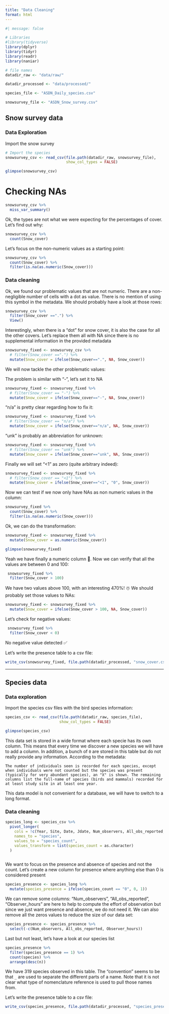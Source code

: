 ```yaml
---
title: "Data Cleaning"
format: html
---
```


```r
#| message: false  

# Libraries
#library(tidyverse)
library(dplyr)
library(tidyr)
library(readr)
library(naniar)

# file names
datadir_raw <- "data/raw/"

datadir_processed <- "data/processed/"

species_file <- "ASDN_Daily_species.csv"

snowsurvey_file <- "ASDN_Snow_survey.csv"
```


## Snow survey data

### Data Exploration

Import the snow survey

```r
# Import the species
snowsurvey_csv <- read_csv(file.path(datadir_raw, snowsurvey_file),
                           show_col_types = FALSE)

glimpse(snowsurvey_csv)

```
# Checking NAs
```r
snowsurvey_csv %>% 
  miss_var_summary()
```


Ok, the types are not what we were expecting for the percentages of cover. Let's find out why:

```r
snowsurvey_csv %>%
  count(Snow_cover)
```

Let's focus on the non-numeric values as a starting point:

```r
snowsurvey_csv %>%
  count(Snow_cover) %>%
  filter(is.na(as.numeric(Snow_cover)))

```

### Data cleaning

Ok, we found our problematic values that are not numeric. There are a non-negligible number of cells with a dot as value. There is no mention of using this symbol in the metadata. We should probably have a look at those rows:

```r
snowsurvey_csv %>%
  filter(Snow_cover ==".") %>%
  View()
```

Interestingly, when there is a "dot" for snow cover, it is also the case for all the other covers. Let's replace them all with NA since there is no supplemental information in the provided metadata

```r
snowsurvey_fixed <- snowsurvey_csv %>%
  # filter(Snow_cover ==".") %>%
  mutate(Snow_cover = ifelse(Snow_cover==".", NA, Snow_cover))

```

We will now tackle the other problematic values:

The problem is similar with "-", let's set it to NA

```r
snowsurvey_fixed <- snowsurvey_fixed %>%
  # filter(Snow_cover == "-") %>%
  mutate(Snow_cover = ifelse(Snow_cover=="-", NA, Snow_cover))

```

"n/a" is pretty clear regarding how to fix it:

```r
snowsurvey_fixed <- snowsurvey_fixed %>%
  # filter(Snow_cover == "n/a") %>%
  mutate(Snow_cover = ifelse(Snow_cover=="n/a", NA, Snow_cover))
```

"unk" is probably an abbreviation for unknown:

```r
snowsurvey_fixed <- snowsurvey_fixed %>%
  # filter(Snow_cover == "unk") %>%
  mutate(Snow_cover = ifelse(Snow_cover=="unk", NA, Snow_cover))
```

Finally we will set "<1" as zero (quite arbitrary indeed):

```r
snowsurvey_fixed <- snowsurvey_fixed %>%
  # filter(Snow_cover == "<1") %>%
  mutate(Snow_cover = ifelse(Snow_cover=="<1", "0", Snow_cover))
```

Now we can test if we now only have NAs as non numeric values in the column:

```r
snowsurvey_fixed %>%
  count(Snow_cover) %>%
  filter(is.na(as.numeric(Snow_cover)))
```

Ok, we can do the transformation:

```r
snowsurvey_fixed <- snowsurvey_fixed %>%
  mutate(Snow_cover = as.numeric(Snow_cover))

glimpse(snowsurvey_fixed)
```

Yeah we have finally a numeric column 🎉. Now we can verify that all the values are between 0 and 100:

```r
 snowsurvey_fixed %>%
  filter(Snow_cover > 100)
```

We have two values above 100, with an interesting 470%! ☃️ We should probably set those values to NAs:

```r
snowsurvey_fixed <- snowsurvey_fixed %>%
  mutate(Snow_cover = ifelse(Snow_cover > 100, NA, Snow_cover))
```

Let's check for negative values:

```r
 snowsurvey_fixed %>%
  filter(Snow_cover < 0)
```

No negative value detected ✅

Let's write the presence table to a csv file:

```r
write_csv(snowsurvey_fixed, file.path(datadir_processed, "snow_cover.csv"))
```

<hr> 


## Species data

### Data exploration

Import the species csv files with the bird species information:

```r
species_csv <- read_csv(file.path(datadir_raw, species_file),
                        show_col_types = FALSE)

glimpse(species_csv)
```

This data set is stored in a wide format where each specie has its own column. This means that every time we discover a new species we will have to add a column. In addition, a bunch of `0` are stored in this table but do not really provide any information. According to the metadata:

```
The number of individuals seen is recorded for each species, except when individuals were not counted but the species was present (typically for very abundant species), an "X" is shown. The remaining columns list the full-name of species (birds and mammals) recorded for at least study site in at least one year.
```

This data model is not convenient for a database, we will have to switch to a long format.


### Data cleaning

```r
species_long <- species_csv %>%
  pivot_longer(
    cols = !c(Year, Site, Date, Jdate, Num_observers, All_obs_reported, Observer_hours),
    names_to = "species",
    values_to = "species_count",
    values_transform = list(species_count = as.character)
  )
```


```r

```

We want to focus on the presence and absence of species and not the count. Let's create a new column for presence where anything else than 0 is considered present

```r
species_presence <- species_long %>%
  mutate(species_presence = ifelse(species_count == "0", 0, 1))
```

We can remove some columns: "Num_observers", "All_obs_reported", "Observer_hours" are here to help to compute the effort of observation but since we just want presence and absence, we do not need it. We can also remove all the zeros values to reduce the size of our data set:

```r
species_presence <- species_presence %>%
  select(-c(Num_observers, All_obs_reported, Observer_hours))

```

Last but not least, let's have a look at our species list

```r
species_presence %>%
  filter(species_presence == 1) %>%
  count(species) %>%
  arrange(desc(n))
```

We have 319 species observed in this table. The "convention" seems to be that `_` are used to separate the different parts of a name. Note that it is not clear what type of nomenclature reference is used to pull those names from.

Let's write the presence table to a csv file:

```r
write_csv(species_presence, file.path(datadir_processed, "species_presence.csv"))
```



